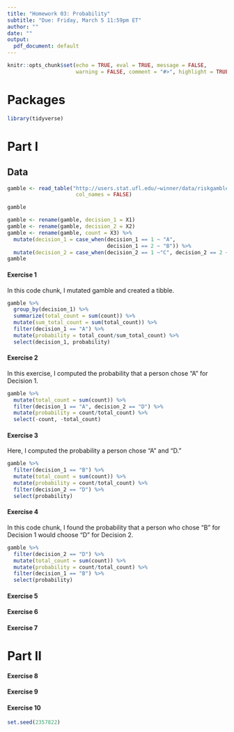 ```yaml
---
title: "Homework 03: Probability"
subtitle: "Due: Friday, March 5 11:59pm ET"
author: ""
date: ""
output:
  pdf_document: default
---
```


```r
knitr::opts_chunk$set(echo = TRUE, eval = TRUE, message = FALSE, 
                      warning = FALSE, comment = "#>", highlight = TRUE)
```

# Packages

```r
library(tidyverse)
```

# Part I

## Data

```r
gamble <- read_table("http://users.stat.ufl.edu/~winner/data/riskgamble.dat",
                      col_names = FALSE)

gamble
```

```r
gamble <- rename(gamble, decision_1 = X1)
gamble <- rename(gamble, decision_2 = X2)
gamble <- rename(gamble, count = X3) %>%
  mutate(decision_1 = case_when(decision_1 == 1 ~ "A",
                                decision_1 == 2 ~ "B")) %>%
  mutate(decision_2 = case_when(decision_2 == 1 ~"C", decision_2 == 2 ~"D"))
gamble
```


#### Exercise 1

In this code chunk, I mutated gamble and created a tibble. 

```r
gamble %>%
  group_by(decision_1) %>%
  summarize(total_count = sum(count)) %>%
  mutate(sum_total_count = sum(total_count)) %>%
  filter(decision_1 == "A") %>%
  mutate(probability = total_count/sum_total_count) %>%
  select(decision_1, probability)
```

#### Exercise 2

In this exercise, I computed the probability that a person chose "A" for 
Decision 1. 

```r
gamble %>%
  mutate(total_count = sum(count)) %>%
  filter(decision_1 == "A", decision_2 == "D") %>%
  mutate(probability = count/total_count) %>%
  select(-count, -total_count)
```

#### Exercise 3

Here, I computed the probability a person chose "A" and "D."

```r
gamble %>%
  filter(decision_1 == "B") %>%
  mutate(total_count = sum(count)) %>%
  mutate(probability = count/total_count) %>%
  filter(decision_2 == "D") %>%
  select(probability)
```

#### Exercise 4

In this code chunk, I found the probability that a person who chose "B" for 
Decision 1 would choose "D" for Decision 2.

```r
gamble %>%
  filter(decision_2 == "D") %>%
  mutate(total_count = sum(count)) %>%
  mutate(probability = count/total_count) %>%
  filter(decision_1 == "B") %>%
  select(probability)
```


#### Exercise 5

#### Exercise 6

#### Exercise 7

# Part II

#### Exercise 8

#### Exercise 9

#### Exercise 10

```r
set.seed(2357822)
```

